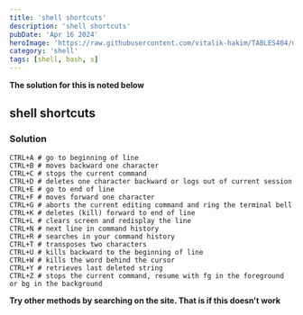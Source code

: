 ```yaml
---
title: 'shell shortcuts'
description: 'shell shortcuts'
pubDate: 'Apr 16 2024'
heroImage: 'https://raw.githubusercontent.com/vitalik-hakim/TABLES404/main/error_b/SHELL.jpg'
category: 'shell'
tags: [shell, bash, s]
---
```


**The solution for this is noted below**

## shell shortcuts

### Solution

```shell
CTRL+A # go to beginning of line
CTRL+B # moves backward one character
CTRL+C # stops the current command
CTRL+D # deletes one character backward or logs out of current session
CTRL+E # go to end of line
CTRL+F # moves forward one character
CTRL+G # aborts the current editing command and ring the terminal bell
CTRL+K # deletes (kill) forward to end of line
CTRL+L # clears screen and redisplay the line
CTRL+N # next line in command history
CTRL+R # searches in your command history
CTRL+T # transposes two characters
CTRL+U # kills backward to the beginning of line
CTRL+W # kills the word behind the cursor
CTRL+Y # retrieves last deleted string
CTRL+Z # stops the current command, resume with fg in the foreground or bg in the background
```

**Try other methods by searching on the site. That is if this doesn't work**
